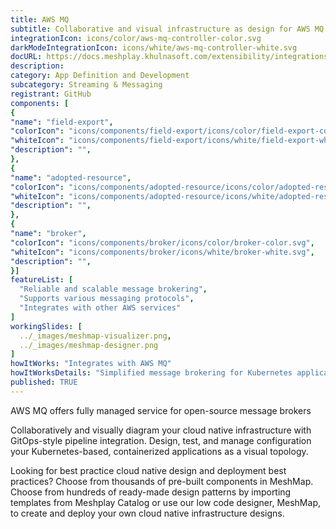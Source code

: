 ```yaml
---
title: AWS MQ
subtitle: Collaborative and visual infrastructure as design for AWS MQ
integrationIcon: icons/color/aws-mq-controller-color.svg
darkModeIntegrationIcon: icons/white/aws-mq-controller-white.svg
docURL: https://docs.meshplay.khulnasoft.com/extensibility/integrations/aws-mq-controller
description: 
category: App Definition and Development
subcategory: Streaming & Messaging
registrant: GitHub
components: [
{
"name": "field-export",
"colorIcon": "icons/components/field-export/icons/color/field-export-color.svg",
"whiteIcon": "icons/components/field-export/icons/white/field-export-white.svg",
"description": "",
},
{
"name": "adopted-resource",
"colorIcon": "icons/components/adopted-resource/icons/color/adopted-resource-color.svg",
"whiteIcon": "icons/components/adopted-resource/icons/white/adopted-resource-white.svg",
"description": "",
},
{
"name": "broker",
"colorIcon": "icons/components/broker/icons/color/broker-color.svg",
"whiteIcon": "icons/components/broker/icons/white/broker-white.svg",
"description": "",
}]
featureList: [
  "Reliable and scalable message brokering",
  "Supports various messaging protocols",
  "Integrates with other AWS services"
]
workingSlides: [
  ../_images/meshmap-visualizer.png,
  ../_images/meshmap-designer.png
]
howItWorks: "Integrates with AWS MQ"
howItWorksDetails: "Simplified message brokering for Kubernetes applications on AWS"
published: TRUE
---
```

<p>
AWS MQ offers fully managed service for open-source message brokers
</p>
<p>
    Collaboratively and visually diagram your cloud native infrastructure with GitOps-style pipeline integration. Design, test, and manage configuration your Kubernetes-based, containerized applications as a visual topology.
</p>
<p>
    Looking for best practice cloud native design and deployment best practices? Choose from thousands of pre-built components in MeshMap. Choose from hundreds of ready-made design patterns by importing templates from Meshplay Catalog or use our low code designer, MeshMap, to create and deploy your own cloud native infrastructure designs.
</p>
